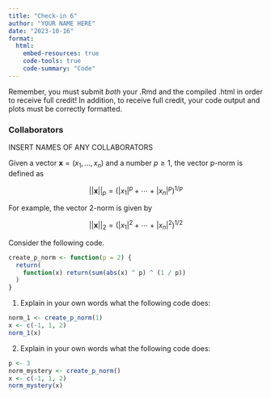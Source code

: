 ```yaml
---
title: "Check-in 6"
author: "YOUR NAME HERE"
date: "2023-10-16"
format: 
  html:
    embed-resources: true
    code-tools: true
    code-summary: "Code"
---
```


Remember, you must submit *both* your .Rmd and the compiled .html in order to receive full credit! In addition, to receive full credit, your code output and plots must be correctly formatted.

### Collaborators

INSERT NAMES OF ANY COLLABORATORS

Given a vector $\mathbf{x}=(x_1,\ldots, x_n)$ and a number $p\geq 1$, the vector p-norm is defined as

$$||\mathbf{x}||_p=(|x_1|^p+\cdots+|x_n|^p)^{1/p}$$

For example, the vector 2-norm is given by

$$||\mathbf{x}||_2=(|x_1|^2+\cdots+|x_n|^2)^{1/2}$$

Consider the following code.

```r
create_p_norm <- function(p = 2) {
  return(
    function(x) return(sum(abs(x) ^ p) ^ (1 / p))
  )
}
```

1. Explain in your own words what the following code does:

```r
norm_1 <- create_p_norm(1)
x <- c(-1, 1, 2)
norm_1(x)
```

2. Explain in your own words what the following code does:

```r
p <- 3
norm_mystery <- create_p_norm()
x <- c(-1, 1, 2)
norm_mystery(x)
```